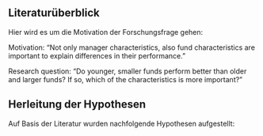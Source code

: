 ## Literaturüberblick

Hier wird es um die Motivation der Forschungsfrage gehen:

Motivation:
"Not only manager characteristics, also fund characteristics are important to explain differences in their performance."

Research question:
"Do younger, smaller funds perform better than older and larger funds?
If so, which of the characteristics is more important?"


## Herleitung der Hypothesen

Auf Basis der Literatur wurden nachfolgende Hypothesen aufgestellt:

\begin{itemize}
  \item \(H_1:\) Kleine Fonds outperformen große Fonds.
  \item \(H_2:\) Junge Fonds outperformen alte Fonds.
\end{itemize}

\newpage